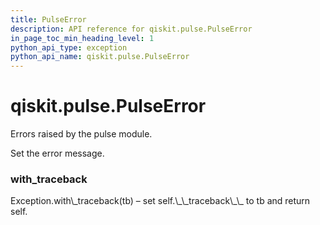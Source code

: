 ```yaml
---
title: PulseError
description: API reference for qiskit.pulse.PulseError
in_page_toc_min_heading_level: 1
python_api_type: exception
python_api_name: qiskit.pulse.PulseError
---
```


<span id="qiskit-pulse-pulseerror" />

# qiskit.pulse.PulseError

<Class id="qiskit.pulse.PulseError" isDedicatedPage={true} github="https://github.com/qiskit/qiskit/tree/stable/0.16/qiskit/pulse/exceptions.py" signature="PulseError(*message)">
  Errors raised by the pulse module.

  Set the error message.

  ### with\_traceback

  <Function id="qiskit.pulse.PulseError.with_traceback" signature="with_traceback()">
    Exception.with\_traceback(tb) – set self.\_\_traceback\_\_ to tb and return self.
  </Function>
</Class>

